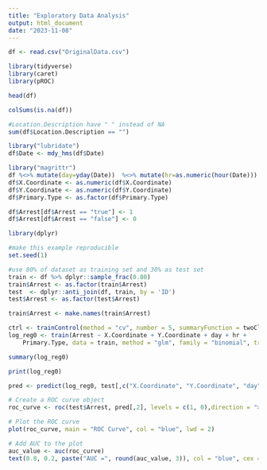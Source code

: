 ```yaml
---
title: "Exploratory Data Analysis"
output: html_document
date: "2023-11-08"
---
```


```r
df <- read.csv("OriginalData.csv")
```

```r
library(tidyverse)
library(caret)
library(pROC)
```

```r
head(df)
```

```r
colSums(is.na(df))
```

```r
#Location.Description have " " instead of NA
sum(df$Location.Description == "")
```

```r
library("lubridate")
df$Date <- mdy_hms(df$Date)
```


```r
library("magrittr")
df %<>% mutate(day=yday(Date))  %<>% mutate(hr=as.numeric(hour(Date))) %>% drop_na(X.Coordinate)
df$X.Coordinate <- as.numeric(df$X.Coordinate)
df$Y.Coordinate <- as.numeric(df$Y.Coordinate)
df$Primary.Type <- as.factor(df$Primary.Type)
```


```r
df$Arrest[df$Arrest == "true"] <- 1
df$Arrest[df$Arrest == "false"] <- 0
```


```r
library(dplyr)

#make this example reproducible
set.seed(1)

#use 80% of dataset as training set and 30% as test set 
train <- df %>% dplyr::sample_frac(0.80)
train$Arrest <- as.factor(train$Arrest)
test  <- dplyr::anti_join(df, train, by = 'ID')
test$Arrest <- as.factor(test$Arrest)
```

```r
train$Arrest <- make.names(train$Arrest)
```

```r
ctrl <- trainControl(method = "cv", number = 5, summaryFunction = twoClassSummary, classProbs = TRUE)
log_reg0 <- train(Arrest ~ X.Coordinate + Y.Coordinate + day + hr + 
    Primary.Type, data = train, method = "glm", family = "binomial", trControl = ctrl, metric = "ROC")
```

```r
summary(log_reg0)
```

```r
print(log_reg0)
```


```r
pred <- predict(log_reg0, test[,c("X.Coordinate", "Y.Coordinate", "day", "hr", "Primary.Type")], type = "prob")
```

```r
# Create a ROC curve object
roc_curve <- roc(test$Arrest, pred[,2], levels = c(1, 0),direction = ">")

# Plot the ROC curve
plot(roc_curve, main = "ROC Curve", col = "blue", lwd = 2)

# Add AUC to the plot
auc_value <- auc(roc_curve)
text(0.8, 0.2, paste("AUC =", round(auc_value, 3)), col = "blue", cex = 1.2)
```








